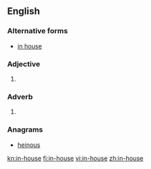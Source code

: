 ==English==

===Alternative forms===
*[[in house]]

===Adjective===
{{en-adj|pos=[[in]]-[[house]]|-}}

# {{alternative spelling of|[[in house]]}}

===Adverb===
{{en-adv|pos=[[in]]-[[house]]|-}}

# {{alternative spelling of|[[in house]]}}

===Anagrams===
* [[heinous#English|heinous]]

[[kn:in-house]]
[[fi:in-house]]
[[vi:in-house]]
[[zh:in-house]]